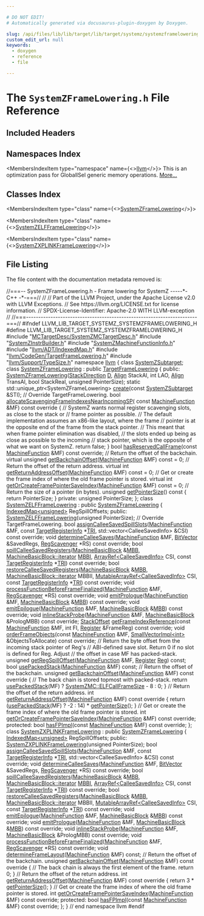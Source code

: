 ```yaml
---

# DO NOT EDIT!
# Automatically generated via docusaurus-plugin-doxygen by Doxygen.

slug: /api/files/lib/lib/target/lib/target/systemz/systemzframelowering-h
custom_edit_url: null
keywords:
  - doxygen
  - reference
  - file

---
```





# The `SystemZFrameLowering.h` File Reference

<DoxygenPage pluginConfig={pluginConfig}>



## Included Headers

<IncludesList>
<IncludesListItem
  filePath="MCTargetDesc/SystemZMCTargetDesc.h"
  permalink="/docs/api/files/lib/lib/target/lib/target/systemz/lib/target/systemz/mctargetdesc/systemzmctargetdesc-h"
  isLocal="true" />
<IncludesListItem
  filePath="SystemZInstrBuilder.h"
  permalink="/docs/api/files/lib/lib/target/lib/target/systemz/systemzinstrbuilder-h"
  isLocal="true" />
<IncludesListItem
  filePath="SystemZMachineFunctionInfo.h"
  permalink="/docs/api/files/lib/lib/target/lib/target/systemz/systemzmachinefunctioninfo-h"
  isLocal="true" />
<IncludesListItem
  filePath="llvm/ADT/IndexedMap.h"
  permalink="/docs/api/files/include/include/llvm/include/llvm/adt/indexedmap-h"
  isLocal="true" />
<IncludesListItem
  filePath="llvm/CodeGen/TargetFrameLowering.h"
  permalink="/docs/api/files/include/include/llvm/include/llvm/codegen/targetframelowering-h"
  isLocal="true" />
<IncludesListItem
  filePath="llvm/Support/TypeSize.h"
  permalink="/docs/api/files/include/include/llvm/include/llvm/support/typesize-h"
  isLocal="true" />
</IncludesList>

## Namespaces Index

<MembersIndex>

<MembersIndexItem
  type="namespace"
  name={<><a href="/docs/api/namespaces/llvm">llvm</a></>}>
This is an optimization pass for GlobalISel generic memory operations. <a href="/docs/api/namespaces/llvm/#details">More...</a>
</MembersIndexItem>

</MembersIndex>

## Classes Index

<MembersIndex>

<MembersIndexItem
  type="class"
  name={<><a href="/docs/api/classes/llvm/systemzframelowering">SystemZFrameLowering</a></>}>
</MembersIndexItem>

<MembersIndexItem
  type="class"
  name={<><a href="/docs/api/classes/llvm/systemzelfframelowering">SystemZELFFrameLowering</a></>}>
</MembersIndexItem>

<MembersIndexItem
  type="class"
  name={<><a href="/docs/api/classes/llvm/systemzxplinkframelowering">SystemZXPLINKFrameLowering</a></>}>
</MembersIndexItem>

</MembersIndex>


## File Listing

The file content with the documentation metadata removed is:

<ProgramListing>

<Link id="l00001" /><CodeLine lineNumber="1"><span class="doxyHighlightComment">//===-- SystemZFrameLowering.h - Frame lowering for SystemZ -----&#42;- C++ -&#42;-===//</span></CodeLine>
<Link id="l00002" /><CodeLine lineNumber="2"><span class="doxyHighlightComment">//</span></CodeLine>
<Link id="l00003" /><CodeLine lineNumber="3"><span class="doxyHighlightComment">// Part of the LLVM Project, under the Apache License v2.0 with LLVM Exceptions.</span></CodeLine>
<Link id="l00004" /><CodeLine lineNumber="4"><span class="doxyHighlightComment">// See https://llvm.org/LICENSE.txt for license information.</span></CodeLine>
<Link id="l00005" /><CodeLine lineNumber="5"><span class="doxyHighlightComment">// SPDX-License-Identifier: Apache-2.0 WITH LLVM-exception</span></CodeLine>
<Link id="l00006" /><CodeLine lineNumber="6"><span class="doxyHighlightComment">//</span></CodeLine>
<Link id="l00007" /><CodeLine lineNumber="7"><span class="doxyHighlightComment">//===----------------------------------------------------------------------===//</span></CodeLine>
<Link id="l00008" /><CodeLine lineNumber="8"></CodeLine>
<Link id="l00009" /><CodeLine lineNumber="9"><span class="doxyHighlightPreprocessor">#ifndef LLVM&#95;LIB&#95;TARGET&#95;SYSTEMZ&#95;SYSTEMZFRAMELOWERING&#95;H</span></CodeLine>
<Link id="l00010" /><CodeLine lineNumber="10"><span class="doxyHighlightPreprocessor">#define LLVM&#95;LIB&#95;TARGET&#95;SYSTEMZ&#95;SYSTEMZFRAMELOWERING&#95;H</span></CodeLine>
<Link id="l00011" /><CodeLine lineNumber="11"></CodeLine>
<Link id="l00012" /><CodeLine lineNumber="12"><span class="doxyHighlightPreprocessor">#include &quot;<a href="/docs/api/files/lib/lib/target/lib/target/systemz/lib/target/systemz/mctargetdesc/systemzmctargetdesc-h">MCTargetDesc/SystemZMCTargetDesc.h</a>&quot;</span></CodeLine>
<Link id="l00013" /><CodeLine lineNumber="13"><span class="doxyHighlightPreprocessor">#include &quot;<a href="/docs/api/files/lib/lib/target/lib/target/systemz/systemzinstrbuilder-h">SystemZInstrBuilder.h</a>&quot;</span></CodeLine>
<Link id="l00014" /><CodeLine lineNumber="14"><span class="doxyHighlightPreprocessor">#include &quot;<a href="/docs/api/files/lib/lib/target/lib/target/systemz/systemzmachinefunctioninfo-h">SystemZMachineFunctionInfo.h</a>&quot;</span></CodeLine>
<Link id="l00015" /><CodeLine lineNumber="15"><span class="doxyHighlightPreprocessor">#include &quot;<a href="/docs/api/files/include/include/llvm/include/llvm/adt/indexedmap-h">llvm/ADT/IndexedMap.h</a>&quot;</span></CodeLine>
<Link id="l00016" /><CodeLine lineNumber="16"><span class="doxyHighlightPreprocessor">#include &quot;<a href="/docs/api/files/include/include/llvm/include/llvm/codegen/targetframelowering-h">llvm/CodeGen/TargetFrameLowering.h</a>&quot;</span></CodeLine>
<Link id="l00017" /><CodeLine lineNumber="17"><span class="doxyHighlightPreprocessor">#include &quot;<a href="/docs/api/files/include/include/llvm/include/llvm/support/typesize-h">llvm/Support/TypeSize.h</a>&quot;</span></CodeLine>
<Link id="l00018" /><CodeLine lineNumber="18"></CodeLine>
<Link id="l00019" /><CodeLine lineNumber="19"><span class="doxyHighlightKeyword">namespace </span><span class="doxyHighlight"><a href="/docs/api/namespaces/llvm">llvm</a> &#123;</span></CodeLine>
<Link id="l00020" /><CodeLine lineNumber="20"><span class="doxyHighlightKeyword">class </span><span class="doxyHighlight"><a href="/docs/api/classes/llvm/systemzsubtarget">SystemZSubtarget</a>;</span></CodeLine>
<Link id="l00021" /><CodeLine lineNumber="21"></CodeLine>
<Link id="l00022" /><CodeLine lineNumber="22" lineLink="/docs/api/classes/llvm/systemzframelowering"><span class="doxyHighlightKeyword">class </span><span class="doxyHighlight"><a href="/docs/api/classes/llvm/systemzframelowering/#ad2976f679b52f9eb2463970555bd8853">SystemZFrameLowering</a> : </span><span class="doxyHighlightKeyword">public</span><span class="doxyHighlight"> <a href="/docs/api/classes/llvm/targetframelowering/#a6a6d31b2f1e5754f5824c5dec555eeac">TargetFrameLowering</a> &#123;</span></CodeLine>
<Link id="l00023" /><CodeLine lineNumber="23"><span class="doxyHighlightKeyword">public</span><span class="doxyHighlight">:</span></CodeLine>
<Link id="l00024" /><CodeLine lineNumber="24"><span class="doxyHighlight">  <a href="/docs/api/classes/llvm/systemzframelowering/#ad2976f679b52f9eb2463970555bd8853">SystemZFrameLowering</a>(<a href="/docs/api/classes/llvm/targetframelowering/#a453c74e2daac0745b53f8b31c11fc50c">StackDirection</a> <a href="/docs/api/files/lib/lib/ir/builtingcs-cpp/#a6a9f043784cf87001c84980afa76da82">D</a>, <a href="/docs/api/structs/llvm/align">Align</a> StackAl, </span><span class="doxyHighlightKeywordType">int</span><span class="doxyHighlight"> LAO, <a href="/docs/api/structs/llvm/align">Align</a> TransAl,</span></CodeLine>
<Link id="l00025" /><CodeLine lineNumber="25"><span class="doxyHighlight">                       </span><span class="doxyHighlightKeywordType">bool</span><span class="doxyHighlight"> StackReal, </span><span class="doxyHighlightKeywordType">unsigned</span><span class="doxyHighlight"> PointerSize);</span></CodeLine>
<Link id="l00026" /><CodeLine lineNumber="26"></CodeLine>
<Link id="l00027" /><CodeLine lineNumber="27"><span class="doxyHighlight">  </span><span class="doxyHighlightKeyword">static</span><span class="doxyHighlight"> std::unique&#95;ptr&lt;SystemZFrameLowering&gt;</span></CodeLine>
<Link id="l00028" /><CodeLine lineNumber="28"><span class="doxyHighlight">  <a href="/docs/api/classes/llvm/systemzframelowering/#a516e35ba62aa8885c3ec33a969406b4b">create</a>(</span><span class="doxyHighlightKeyword">const</span><span class="doxyHighlight"> <a href="/docs/api/classes/llvm/systemzsubtarget">SystemZSubtarget</a> &amp;STI);</span></CodeLine>
<Link id="l00029" /><CodeLine lineNumber="29"></CodeLine>
<Link id="l00030" /><CodeLine lineNumber="30"><span class="doxyHighlight">  </span><span class="doxyHighlightComment">// Override TargetFrameLowering.</span></CodeLine>
<Link id="l00031" /><CodeLine lineNumber="31" lineLink="/docs/api/classes/llvm/systemzframelowering/#ade83f160505e1b191dc7cac8e9c3a7a1"><span class="doxyHighlight">  </span><span class="doxyHighlightKeywordType">bool</span><span class="doxyHighlight"> <a href="/docs/api/classes/llvm/systemzframelowering/#ade83f160505e1b191dc7cac8e9c3a7a1">allocateScavengingFrameIndexesNearIncomingSP</a>(</span></CodeLine>
<Link id="l00032" /><CodeLine lineNumber="32"><span class="doxyHighlight">    </span><span class="doxyHighlightKeyword">const</span><span class="doxyHighlight"> <a href="/docs/api/classes/llvm/machinefunction">MachineFunction</a> &amp;MF)</span><span class="doxyHighlightKeyword"> const override </span><span class="doxyHighlight">&#123;</span></CodeLine>
<Link id="l00033" /><CodeLine lineNumber="33"><span class="doxyHighlight">    </span><span class="doxyHighlightComment">// SystemZ wants normal register scavenging slots, as close to the stack or</span></CodeLine>
<Link id="l00034" /><CodeLine lineNumber="34"><span class="doxyHighlight">    </span><span class="doxyHighlightComment">// frame pointer as possible.</span></CodeLine>
<Link id="l00035" /><CodeLine lineNumber="35"><span class="doxyHighlight">    </span><span class="doxyHighlightComment">// The default implementation assumes an x86-like layout, where the frame</span></CodeLine>
<Link id="l00036" /><CodeLine lineNumber="36"><span class="doxyHighlight">    </span><span class="doxyHighlightComment">// pointer is at the opposite end of the frame from the stack pointer.</span></CodeLine>
<Link id="l00037" /><CodeLine lineNumber="37"><span class="doxyHighlight">    </span><span class="doxyHighlightComment">// This meant that when frame pointer elimination was disabled,</span></CodeLine>
<Link id="l00038" /><CodeLine lineNumber="38"><span class="doxyHighlight">    </span><span class="doxyHighlightComment">// the slots ended up being as close as possible to the incoming</span></CodeLine>
<Link id="l00039" /><CodeLine lineNumber="39"><span class="doxyHighlight">    </span><span class="doxyHighlightComment">// stack pointer, which is the opposite of what we want on SystemZ.</span></CodeLine>
<Link id="l00040" /><CodeLine lineNumber="40"><span class="doxyHighlight">    </span><span class="doxyHighlightKeywordFlow">return</span><span class="doxyHighlight"> </span><span class="doxyHighlightKeyword">false</span><span class="doxyHighlight">;</span></CodeLine>
<Link id="l00041" /><CodeLine lineNumber="41"><span class="doxyHighlight">  &#125;</span></CodeLine>
<Link id="l00042" /><CodeLine lineNumber="42"></CodeLine>
<Link id="l00043" /><CodeLine lineNumber="43"><span class="doxyHighlight">  </span><span class="doxyHighlightKeywordType">bool</span><span class="doxyHighlight"> <a href="/docs/api/classes/llvm/systemzframelowering/#a46fc8db3cce495e6eb3bd900d6027430">hasReservedCallFrame</a>(</span><span class="doxyHighlightKeyword">const</span><span class="doxyHighlight"> <a href="/docs/api/classes/llvm/machinefunction">MachineFunction</a> &amp;MF) </span><span class="doxyHighlightKeyword">const override</span><span class="doxyHighlight">;</span></CodeLine>
<Link id="l00044" /><CodeLine lineNumber="44"></CodeLine>
<Link id="l00045" /><CodeLine lineNumber="45"><span class="doxyHighlight">  </span><span class="doxyHighlightComment">// Return the offset of the backchain.</span></CodeLine>
<Link id="l00046" /><CodeLine lineNumber="46" lineLink="/docs/api/classes/llvm/systemzframelowering/#a4f652505f0e8d8bf563386654ed33a6e"><span class="doxyHighlight">  </span><span class="doxyHighlightKeyword">virtual</span><span class="doxyHighlight"> </span><span class="doxyHighlightKeywordType">unsigned</span><span class="doxyHighlight"> <a href="/docs/api/classes/llvm/systemzframelowering/#a4f652505f0e8d8bf563386654ed33a6e">getBackchainOffset</a>(<a href="/docs/api/classes/llvm/machinefunction">MachineFunction</a> &amp;MF) </span><span class="doxyHighlightKeyword">const</span><span class="doxyHighlight"> = 0;</span></CodeLine>
<Link id="l00047" /><CodeLine lineNumber="47"></CodeLine>
<Link id="l00048" /><CodeLine lineNumber="48"><span class="doxyHighlight">  </span><span class="doxyHighlightComment">// Return the offset of the return address.</span></CodeLine>
<Link id="l00049" /><CodeLine lineNumber="49" lineLink="/docs/api/classes/llvm/systemzframelowering/#ab17b106b6c29dbc6a5cba310c0667307"><span class="doxyHighlight">  </span><span class="doxyHighlightKeyword">virtual</span><span class="doxyHighlight"> </span><span class="doxyHighlightKeywordType">int</span><span class="doxyHighlight"> <a href="/docs/api/classes/llvm/systemzframelowering/#ab17b106b6c29dbc6a5cba310c0667307">getReturnAddressOffset</a>(<a href="/docs/api/classes/llvm/machinefunction">MachineFunction</a> &amp;MF) </span><span class="doxyHighlightKeyword">const</span><span class="doxyHighlight"> = 0;</span></CodeLine>
<Link id="l00050" /><CodeLine lineNumber="50"></CodeLine>
<Link id="l00051" /><CodeLine lineNumber="51"><span class="doxyHighlight">  </span><span class="doxyHighlightComment">// Get or create the frame index of where the old frame pointer is stored.</span></CodeLine>
<Link id="l00052" /><CodeLine lineNumber="52" lineLink="/docs/api/classes/llvm/systemzframelowering/#a03d0bc8295463d4a41054a22f8675627"><span class="doxyHighlight">  </span><span class="doxyHighlightKeyword">virtual</span><span class="doxyHighlight"> </span><span class="doxyHighlightKeywordType">int</span><span class="doxyHighlight"> <a href="/docs/api/classes/llvm/systemzframelowering/#a03d0bc8295463d4a41054a22f8675627">getOrCreateFramePointerSaveIndex</a>(<a href="/docs/api/classes/llvm/machinefunction">MachineFunction</a> &amp;MF) </span><span class="doxyHighlightKeyword">const</span><span class="doxyHighlight"> = 0;</span></CodeLine>
<Link id="l00053" /><CodeLine lineNumber="53"></CodeLine>
<Link id="l00054" /><CodeLine lineNumber="54"><span class="doxyHighlight">  </span><span class="doxyHighlightComment">// Return the size of a pointer (in bytes).</span></CodeLine>
<Link id="l00055" /><CodeLine lineNumber="55" lineLink="/docs/api/classes/llvm/systemzframelowering/#ab9bcc44f982f5988daba81dc6368c184"><span class="doxyHighlight">  </span><span class="doxyHighlightKeywordType">unsigned</span><span class="doxyHighlight"> <a href="/docs/api/classes/llvm/systemzframelowering/#ab9bcc44f982f5988daba81dc6368c184">getPointerSize</a>()</span><span class="doxyHighlightKeyword"> const </span><span class="doxyHighlight">&#123; </span><span class="doxyHighlightKeywordFlow">return</span><span class="doxyHighlight"> PointerSize; &#125;</span></CodeLine>
<Link id="l00056" /><CodeLine lineNumber="56"></CodeLine>
<Link id="l00057" /><CodeLine lineNumber="57"><span class="doxyHighlightKeyword">private</span><span class="doxyHighlight">:</span></CodeLine>
<Link id="l00058" /><CodeLine lineNumber="58"><span class="doxyHighlight">  </span><span class="doxyHighlightKeywordType">unsigned</span><span class="doxyHighlight"> PointerSize;</span></CodeLine>
<Link id="l00059" /><CodeLine lineNumber="59"><span class="doxyHighlight">&#125;;</span></CodeLine>
<Link id="l00060" /><CodeLine lineNumber="60"></CodeLine>
<Link id="l00061" /><CodeLine lineNumber="61" lineLink="/docs/api/classes/llvm/systemzelfframelowering"><span class="doxyHighlightKeyword">class </span><span class="doxyHighlight"><a href="/docs/api/classes/llvm/systemzelfframelowering/#ad58316b44b04618482649ecd2e7974e0">SystemZELFFrameLowering</a> : </span><span class="doxyHighlightKeyword">public</span><span class="doxyHighlight"> <a href="/docs/api/classes/llvm/systemzframelowering/#ad2976f679b52f9eb2463970555bd8853">SystemZFrameLowering</a> &#123;</span></CodeLine>
<Link id="l00062" /><CodeLine lineNumber="62"><span class="doxyHighlight">  <a href="/docs/api/classes/llvm/indexedmap">IndexedMap&lt;unsigned&gt;</a> RegSpillOffsets;</span></CodeLine>
<Link id="l00063" /><CodeLine lineNumber="63"></CodeLine>
<Link id="l00064" /><CodeLine lineNumber="64"><span class="doxyHighlightKeyword">public</span><span class="doxyHighlight">:</span></CodeLine>
<Link id="l00065" /><CodeLine lineNumber="65"><span class="doxyHighlight">  <a href="/docs/api/classes/llvm/systemzelfframelowering/#ad58316b44b04618482649ecd2e7974e0">SystemZELFFrameLowering</a>(</span><span class="doxyHighlightKeywordType">unsigned</span><span class="doxyHighlight"> PointerSize);</span></CodeLine>
<Link id="l00066" /><CodeLine lineNumber="66"></CodeLine>
<Link id="l00067" /><CodeLine lineNumber="67"><span class="doxyHighlight">  </span><span class="doxyHighlightComment">// Override TargetFrameLowering.</span></CodeLine>
<Link id="l00068" /><CodeLine lineNumber="68"><span class="doxyHighlight">  </span><span class="doxyHighlightKeywordType">bool</span></CodeLine>
<Link id="l00069" /><CodeLine lineNumber="69"><span class="doxyHighlight">  <a href="/docs/api/classes/llvm/systemzelfframelowering/#a4554341b316dd0b06a915ec883f4f74a">assignCalleeSavedSpillSlots</a>(<a href="/docs/api/classes/llvm/machinefunction">MachineFunction</a> &amp;MF,</span></CodeLine>
<Link id="l00070" /><CodeLine lineNumber="70"><span class="doxyHighlight">                              </span><span class="doxyHighlightKeyword">const</span><span class="doxyHighlight"> <a href="/docs/api/classes/llvm/targetregisterinfo">TargetRegisterInfo</a> &#42;<a href="/docs/api/files/lib/lib/codegen/machinesink-cpp/#a0f36ed1bc17fc1aa97fe291c439a0698">TRI</a>,</span></CodeLine>
<Link id="l00071" /><CodeLine lineNumber="71"><span class="doxyHighlight">                              std::vector&lt;CalleeSavedInfo&gt; &amp;CSI) </span><span class="doxyHighlightKeyword">const override</span><span class="doxyHighlight">;</span></CodeLine>
<Link id="l00072" /><CodeLine lineNumber="72"><span class="doxyHighlight">  </span><span class="doxyHighlightKeywordType">void</span><span class="doxyHighlight"> <a href="/docs/api/classes/llvm/systemzelfframelowering/#a9eb6f3247260b906218068229b8d5b67">determineCalleeSaves</a>(<a href="/docs/api/classes/llvm/machinefunction">MachineFunction</a> &amp;MF, <a href="/docs/api/classes/llvm/bitvector">BitVector</a> &amp;SavedRegs,</span></CodeLine>
<Link id="l00073" /><CodeLine lineNumber="73"><span class="doxyHighlight">                            <a href="/docs/api/classes/llvm/regscavenger">RegScavenger</a> &#42;RS) </span><span class="doxyHighlightKeyword">const override</span><span class="doxyHighlight">;</span></CodeLine>
<Link id="l00074" /><CodeLine lineNumber="74"><span class="doxyHighlight">  </span><span class="doxyHighlightKeywordType">bool</span><span class="doxyHighlight"> <a href="/docs/api/classes/llvm/systemzelfframelowering/#ac0e549bf3d7f691714f73696c1df480c">spillCalleeSavedRegisters</a>(<a href="/docs/api/classes/llvm/machinebasicblock">MachineBasicBlock</a> &amp;<a href="/docs/api/files/lib/lib/target/lib/target/arm/armslshardening-cpp/#a5958512eae2979bd2eb383977996a600">MBB</a>,</span></CodeLine>
<Link id="l00075" /><CodeLine lineNumber="75"><span class="doxyHighlight">                                 <a href="/docs/api/classes/llvm/machinebasicblock/#ae34c996b58df9b9ce6695a0c8b70c533">MachineBasicBlock::iterator</a> <a href="/docs/api/files/lib/lib/target/lib/target/arm/armslshardening-cpp/#ad5f691fdc1a09aaf6df5fef958b35a3d">MBBI</a>,</span></CodeLine>
<Link id="l00076" /><CodeLine lineNumber="76"><span class="doxyHighlight">                                 <a href="/docs/api/classes/llvm/arrayref">ArrayRef&lt;CalleeSavedInfo&gt;</a> CSI,</span></CodeLine>
<Link id="l00077" /><CodeLine lineNumber="77"><span class="doxyHighlight">                                 </span><span class="doxyHighlightKeyword">const</span><span class="doxyHighlight"> <a href="/docs/api/classes/llvm/targetregisterinfo">TargetRegisterInfo</a> &#42;<a href="/docs/api/files/lib/lib/codegen/machinesink-cpp/#a0f36ed1bc17fc1aa97fe291c439a0698">TRI</a>) </span><span class="doxyHighlightKeyword">const override</span><span class="doxyHighlight">;</span></CodeLine>
<Link id="l00078" /><CodeLine lineNumber="78"><span class="doxyHighlight">  </span><span class="doxyHighlightKeywordType">bool</span></CodeLine>
<Link id="l00079" /><CodeLine lineNumber="79"><span class="doxyHighlight">  <a href="/docs/api/classes/llvm/systemzelfframelowering/#a15d74c0d6159ac707f99c91219d0c6a5">restoreCalleeSavedRegisters</a>(<a href="/docs/api/classes/llvm/machinebasicblock">MachineBasicBlock</a> &amp;<a href="/docs/api/files/lib/lib/target/lib/target/arm/armslshardening-cpp/#a5958512eae2979bd2eb383977996a600">MBB</a>,</span></CodeLine>
<Link id="l00080" /><CodeLine lineNumber="80"><span class="doxyHighlight">                              <a href="/docs/api/classes/llvm/machinebasicblock/#ae34c996b58df9b9ce6695a0c8b70c533">MachineBasicBlock::iterator</a> MBBII,</span></CodeLine>
<Link id="l00081" /><CodeLine lineNumber="81"><span class="doxyHighlight">                              <a href="/docs/api/classes/llvm/mutablearrayref">MutableArrayRef&lt;CalleeSavedInfo&gt;</a> CSI,</span></CodeLine>
<Link id="l00082" /><CodeLine lineNumber="82"><span class="doxyHighlight">                              </span><span class="doxyHighlightKeyword">const</span><span class="doxyHighlight"> <a href="/docs/api/classes/llvm/targetregisterinfo">TargetRegisterInfo</a> &#42;<a href="/docs/api/files/lib/lib/codegen/machinesink-cpp/#a0f36ed1bc17fc1aa97fe291c439a0698">TRI</a>) </span><span class="doxyHighlightKeyword">const override</span><span class="doxyHighlight">;</span></CodeLine>
<Link id="l00083" /><CodeLine lineNumber="83"><span class="doxyHighlight">  </span><span class="doxyHighlightKeywordType">void</span><span class="doxyHighlight"> <a href="/docs/api/classes/llvm/systemzelfframelowering/#ae45b5d3065cf62a7eac0053f27cb8103">processFunctionBeforeFrameFinalized</a>(<a href="/docs/api/classes/llvm/machinefunction">MachineFunction</a> &amp;MF,</span></CodeLine>
<Link id="l00084" /><CodeLine lineNumber="84"><span class="doxyHighlight">                                           <a href="/docs/api/classes/llvm/regscavenger">RegScavenger</a> &#42;RS) </span><span class="doxyHighlightKeyword">const override</span><span class="doxyHighlight">;</span></CodeLine>
<Link id="l00085" /><CodeLine lineNumber="85"><span class="doxyHighlight">  </span><span class="doxyHighlightKeywordType">void</span><span class="doxyHighlight"> <a href="/docs/api/classes/llvm/systemzelfframelowering/#a734b1c5c857eaef57158e8ceefb5b5ce">emitPrologue</a>(<a href="/docs/api/classes/llvm/machinefunction">MachineFunction</a> &amp;MF, <a href="/docs/api/classes/llvm/machinebasicblock">MachineBasicBlock</a> &amp;<a href="/docs/api/files/lib/lib/target/lib/target/arm/armslshardening-cpp/#a5958512eae2979bd2eb383977996a600">MBB</a>) </span><span class="doxyHighlightKeyword">const override</span><span class="doxyHighlight">;</span></CodeLine>
<Link id="l00086" /><CodeLine lineNumber="86"><span class="doxyHighlight">  </span><span class="doxyHighlightKeywordType">void</span><span class="doxyHighlight"> <a href="/docs/api/classes/llvm/systemzelfframelowering/#a8aa8ef70d3b7b3f9c421b488302f563a">emitEpilogue</a>(<a href="/docs/api/classes/llvm/machinefunction">MachineFunction</a> &amp;MF, <a href="/docs/api/classes/llvm/machinebasicblock">MachineBasicBlock</a> &amp;<a href="/docs/api/files/lib/lib/target/lib/target/arm/armslshardening-cpp/#a5958512eae2979bd2eb383977996a600">MBB</a>) </span><span class="doxyHighlightKeyword">const override</span><span class="doxyHighlight">;</span></CodeLine>
<Link id="l00087" /><CodeLine lineNumber="87"><span class="doxyHighlight">  </span><span class="doxyHighlightKeywordType">void</span><span class="doxyHighlight"> <a href="/docs/api/classes/llvm/systemzelfframelowering/#a61e80a52ee9eaf5dce1b7a90d1901d0e">inlineStackProbe</a>(<a href="/docs/api/classes/llvm/machinefunction">MachineFunction</a> &amp;MF,</span></CodeLine>
<Link id="l00088" /><CodeLine lineNumber="88"><span class="doxyHighlight">                        <a href="/docs/api/classes/llvm/machinebasicblock">MachineBasicBlock</a> &amp;PrologMBB) </span><span class="doxyHighlightKeyword">const override</span><span class="doxyHighlight">;</span></CodeLine>
<Link id="l00089" /><CodeLine lineNumber="89"><span class="doxyHighlight">  <a href="/docs/api/classes/llvm/stackoffset">StackOffset</a> <a href="/docs/api/classes/llvm/systemzelfframelowering/#a95fac1598df11a84e80e2da098dbe4b3">getFrameIndexReference</a>(</span><span class="doxyHighlightKeyword">const</span><span class="doxyHighlight"> <a href="/docs/api/classes/llvm/machinefunction">MachineFunction</a> &amp;MF, </span><span class="doxyHighlightKeywordType">int</span><span class="doxyHighlight"> FI,</span></CodeLine>
<Link id="l00090" /><CodeLine lineNumber="90"><span class="doxyHighlight">                                     <a href="/docs/api/classes/llvm/register">Register</a> &amp;FrameReg) </span><span class="doxyHighlightKeyword">const override</span><span class="doxyHighlight">;</span></CodeLine>
<Link id="l00091" /><CodeLine lineNumber="91"><span class="doxyHighlight">  </span><span class="doxyHighlightKeywordType">void</span></CodeLine>
<Link id="l00092" /><CodeLine lineNumber="92"><span class="doxyHighlight">  <a href="/docs/api/classes/llvm/systemzelfframelowering/#a420e13f932ebcdd50a90e807d5e5674f">orderFrameObjects</a>(</span><span class="doxyHighlightKeyword">const</span><span class="doxyHighlight"> <a href="/docs/api/classes/llvm/machinefunction">MachineFunction</a> &amp;MF,</span></CodeLine>
<Link id="l00093" /><CodeLine lineNumber="93"><span class="doxyHighlight">                    <a href="/docs/api/classes/llvm/smallvectorimpl">SmallVectorImpl&lt;int&gt;</a> &amp;ObjectsToAllocate) </span><span class="doxyHighlightKeyword">const override</span><span class="doxyHighlight">;</span></CodeLine>
<Link id="l00094" /><CodeLine lineNumber="94"></CodeLine>
<Link id="l00095" /><CodeLine lineNumber="95"><span class="doxyHighlight">  </span><span class="doxyHighlightComment">// Return the byte offset from the incoming stack pointer of Reg&#39;s</span></CodeLine>
<Link id="l00096" /><CodeLine lineNumber="96"><span class="doxyHighlight">  </span><span class="doxyHighlightComment">// ABI-defined save slot.  Return 0 if no slot is defined for Reg.  Adjust</span></CodeLine>
<Link id="l00097" /><CodeLine lineNumber="97"><span class="doxyHighlight">  </span><span class="doxyHighlightComment">// the offset in case MF has packed-stack.</span></CodeLine>
<Link id="l00098" /><CodeLine lineNumber="98"><span class="doxyHighlight">  </span><span class="doxyHighlightKeywordType">unsigned</span><span class="doxyHighlight"> <a href="/docs/api/classes/llvm/systemzelfframelowering/#ad7d8710804e26a041e428fb0bae67559">getRegSpillOffset</a>(<a href="/docs/api/classes/llvm/machinefunction">MachineFunction</a> &amp;MF, <a href="/docs/api/classes/llvm/register">Register</a> <a href="/docs/api/files/lib/lib/codegen/machinesink-cpp/#a359e1ff26f6d466d927a61aae45b05c3">Reg</a>) </span><span class="doxyHighlightKeyword">const</span><span class="doxyHighlight">;</span></CodeLine>
<Link id="l00099" /><CodeLine lineNumber="99"></CodeLine>
<Link id="l00100" /><CodeLine lineNumber="100"><span class="doxyHighlight">  </span><span class="doxyHighlightKeywordType">bool</span><span class="doxyHighlight"> <a href="/docs/api/classes/llvm/systemzelfframelowering/#a9e53ebf2b443013c10d250085799adfc">usePackedStack</a>(<a href="/docs/api/classes/llvm/machinefunction">MachineFunction</a> &amp;MF) </span><span class="doxyHighlightKeyword">const</span><span class="doxyHighlight">;</span></CodeLine>
<Link id="l00101" /><CodeLine lineNumber="101"></CodeLine>
<Link id="l00102" /><CodeLine lineNumber="102"><span class="doxyHighlight">  </span><span class="doxyHighlightComment">// Return the offset of the backchain.</span></CodeLine>
<Link id="l00103" /><CodeLine lineNumber="103" lineLink="/docs/api/classes/llvm/systemzelfframelowering/#a5069e361bd482dbe05fb7373b84568a1"><span class="doxyHighlight">  </span><span class="doxyHighlightKeywordType">unsigned</span><span class="doxyHighlight"> <a href="/docs/api/classes/llvm/systemzelfframelowering/#a5069e361bd482dbe05fb7373b84568a1">getBackchainOffset</a>(<a href="/docs/api/classes/llvm/machinefunction">MachineFunction</a> &amp;MF)</span><span class="doxyHighlightKeyword"> const override </span><span class="doxyHighlight">&#123;</span></CodeLine>
<Link id="l00104" /><CodeLine lineNumber="104"><span class="doxyHighlight">    </span><span class="doxyHighlightComment">// The back chain is stored topmost with packed-stack.</span></CodeLine>
<Link id="l00105" /><CodeLine lineNumber="105"><span class="doxyHighlight">    </span><span class="doxyHighlightKeywordFlow">return</span><span class="doxyHighlight"> <a href="/docs/api/classes/llvm/systemzelfframelowering/#a9e53ebf2b443013c10d250085799adfc">usePackedStack</a>(MF) ? <a href="/docs/api/namespaces/llvm/systemzmc/#a6b61566754b11f0948d412edeebd7237">SystemZMC::ELFCallFrameSize</a> - 8 : 0;</span></CodeLine>
<Link id="l00106" /><CodeLine lineNumber="106"><span class="doxyHighlight">  &#125;</span></CodeLine>
<Link id="l00107" /><CodeLine lineNumber="107"></CodeLine>
<Link id="l00108" /><CodeLine lineNumber="108"><span class="doxyHighlight">  </span><span class="doxyHighlightComment">// Return the offset of the return address.</span></CodeLine>
<Link id="l00109" /><CodeLine lineNumber="109" lineLink="/docs/api/classes/llvm/systemzelfframelowering/#a8e085dd575c71a2e4deedbe9bb8e4153"><span class="doxyHighlight">  </span><span class="doxyHighlightKeywordType">int</span><span class="doxyHighlight"> <a href="/docs/api/classes/llvm/systemzelfframelowering/#a8e085dd575c71a2e4deedbe9bb8e4153">getReturnAddressOffset</a>(<a href="/docs/api/classes/llvm/machinefunction">MachineFunction</a> &amp;MF)</span><span class="doxyHighlightKeyword"> const override </span><span class="doxyHighlight">&#123;</span></CodeLine>
<Link id="l00110" /><CodeLine lineNumber="110"><span class="doxyHighlight">    </span><span class="doxyHighlightKeywordFlow">return</span><span class="doxyHighlight"> (<a href="/docs/api/classes/llvm/systemzelfframelowering/#a9e53ebf2b443013c10d250085799adfc">usePackedStack</a>(MF) ? -2 : 14) &#42; <a href="/docs/api/classes/llvm/systemzframelowering/#ab9bcc44f982f5988daba81dc6368c184">getPointerSize</a>();</span></CodeLine>
<Link id="l00111" /><CodeLine lineNumber="111"><span class="doxyHighlight">  &#125;</span></CodeLine>
<Link id="l00112" /><CodeLine lineNumber="112"></CodeLine>
<Link id="l00113" /><CodeLine lineNumber="113"><span class="doxyHighlight">  </span><span class="doxyHighlightComment">// Get or create the frame index of where the old frame pointer is stored.</span></CodeLine>
<Link id="l00114" /><CodeLine lineNumber="114"><span class="doxyHighlight">  </span><span class="doxyHighlightKeywordType">int</span><span class="doxyHighlight"> <a href="/docs/api/classes/llvm/systemzelfframelowering/#a23acc2efffdbd8d4592f6c70004b958a">getOrCreateFramePointerSaveIndex</a>(<a href="/docs/api/classes/llvm/machinefunction">MachineFunction</a> &amp;MF) </span><span class="doxyHighlightKeyword">const override</span><span class="doxyHighlight">;</span></CodeLine>
<Link id="l00115" /><CodeLine lineNumber="115"></CodeLine>
<Link id="l00116" /><CodeLine lineNumber="116"><span class="doxyHighlightKeyword">protected</span><span class="doxyHighlight">:</span></CodeLine>
<Link id="l00117" /><CodeLine lineNumber="117"><span class="doxyHighlight">  </span><span class="doxyHighlightKeywordType">bool</span><span class="doxyHighlight"> <a href="/docs/api/classes/llvm/systemzelfframelowering/#a639478d440d115bb94fd83bf9054da98">hasFPImpl</a>(</span><span class="doxyHighlightKeyword">const</span><span class="doxyHighlight"> <a href="/docs/api/classes/llvm/machinefunction">MachineFunction</a> &amp;MF) </span><span class="doxyHighlightKeyword">const override</span><span class="doxyHighlight">;</span></CodeLine>
<Link id="l00118" /><CodeLine lineNumber="118"><span class="doxyHighlight">&#125;;</span></CodeLine>
<Link id="l00119" /><CodeLine lineNumber="119"></CodeLine>
<Link id="l00120" /><CodeLine lineNumber="120" lineLink="/docs/api/classes/llvm/systemzxplinkframelowering"><span class="doxyHighlightKeyword">class </span><span class="doxyHighlight"><a href="/docs/api/classes/llvm/systemzxplinkframelowering/#a7bcdc2077c9cfc6b08d447fc27020702">SystemZXPLINKFrameLowering</a> : </span><span class="doxyHighlightKeyword">public</span><span class="doxyHighlight"> <a href="/docs/api/classes/llvm/systemzframelowering/#ad2976f679b52f9eb2463970555bd8853">SystemZFrameLowering</a> &#123;</span></CodeLine>
<Link id="l00121" /><CodeLine lineNumber="121"><span class="doxyHighlight">  <a href="/docs/api/classes/llvm/indexedmap">IndexedMap&lt;unsigned&gt;</a> RegSpillOffsets;</span></CodeLine>
<Link id="l00122" /><CodeLine lineNumber="122"></CodeLine>
<Link id="l00123" /><CodeLine lineNumber="123"><span class="doxyHighlightKeyword">public</span><span class="doxyHighlight">:</span></CodeLine>
<Link id="l00124" /><CodeLine lineNumber="124"><span class="doxyHighlight">  <a href="/docs/api/classes/llvm/systemzxplinkframelowering/#a7bcdc2077c9cfc6b08d447fc27020702">SystemZXPLINKFrameLowering</a>(</span><span class="doxyHighlightKeywordType">unsigned</span><span class="doxyHighlight"> PointerSize);</span></CodeLine>
<Link id="l00125" /><CodeLine lineNumber="125"></CodeLine>
<Link id="l00126" /><CodeLine lineNumber="126"><span class="doxyHighlight">  </span><span class="doxyHighlightKeywordType">bool</span></CodeLine>
<Link id="l00127" /><CodeLine lineNumber="127"><span class="doxyHighlight">  <a href="/docs/api/classes/llvm/systemzxplinkframelowering/#af8195925dae80a73b2c6101290b5962b">assignCalleeSavedSpillSlots</a>(<a href="/docs/api/classes/llvm/machinefunction">MachineFunction</a> &amp;MF,</span></CodeLine>
<Link id="l00128" /><CodeLine lineNumber="128"><span class="doxyHighlight">                              </span><span class="doxyHighlightKeyword">const</span><span class="doxyHighlight"> <a href="/docs/api/classes/llvm/targetregisterinfo">TargetRegisterInfo</a> &#42;<a href="/docs/api/files/lib/lib/codegen/machinesink-cpp/#a0f36ed1bc17fc1aa97fe291c439a0698">TRI</a>,</span></CodeLine>
<Link id="l00129" /><CodeLine lineNumber="129"><span class="doxyHighlight">                              std::vector&lt;CalleeSavedInfo&gt; &amp;CSI) </span><span class="doxyHighlightKeyword">const override</span><span class="doxyHighlight">;</span></CodeLine>
<Link id="l00130" /><CodeLine lineNumber="130"></CodeLine>
<Link id="l00131" /><CodeLine lineNumber="131"><span class="doxyHighlight">  </span><span class="doxyHighlightKeywordType">void</span><span class="doxyHighlight"> <a href="/docs/api/classes/llvm/systemzxplinkframelowering/#ae2560d194f394dd45de1fa04505061ae">determineCalleeSaves</a>(<a href="/docs/api/classes/llvm/machinefunction">MachineFunction</a> &amp;MF, <a href="/docs/api/classes/llvm/bitvector">BitVector</a> &amp;SavedRegs,</span></CodeLine>
<Link id="l00132" /><CodeLine lineNumber="132"><span class="doxyHighlight">                            <a href="/docs/api/classes/llvm/regscavenger">RegScavenger</a> &#42;RS) </span><span class="doxyHighlightKeyword">const override</span><span class="doxyHighlight">;</span></CodeLine>
<Link id="l00133" /><CodeLine lineNumber="133"></CodeLine>
<Link id="l00134" /><CodeLine lineNumber="134"><span class="doxyHighlight">  </span><span class="doxyHighlightKeywordType">bool</span><span class="doxyHighlight"> <a href="/docs/api/classes/llvm/systemzxplinkframelowering/#a9db07f97c8d52e506e689b789b231f0c">spillCalleeSavedRegisters</a>(<a href="/docs/api/classes/llvm/machinebasicblock">MachineBasicBlock</a> &amp;<a href="/docs/api/files/lib/lib/target/lib/target/arm/armslshardening-cpp/#a5958512eae2979bd2eb383977996a600">MBB</a>,</span></CodeLine>
<Link id="l00135" /><CodeLine lineNumber="135"><span class="doxyHighlight">                                 <a href="/docs/api/classes/llvm/machinebasicblock/#ae34c996b58df9b9ce6695a0c8b70c533">MachineBasicBlock::iterator</a> <a href="/docs/api/files/lib/lib/target/lib/target/arm/armslshardening-cpp/#ad5f691fdc1a09aaf6df5fef958b35a3d">MBBI</a>,</span></CodeLine>
<Link id="l00136" /><CodeLine lineNumber="136"><span class="doxyHighlight">                                 <a href="/docs/api/classes/llvm/arrayref">ArrayRef&lt;CalleeSavedInfo&gt;</a> CSI,</span></CodeLine>
<Link id="l00137" /><CodeLine lineNumber="137"><span class="doxyHighlight">                                 </span><span class="doxyHighlightKeyword">const</span><span class="doxyHighlight"> <a href="/docs/api/classes/llvm/targetregisterinfo">TargetRegisterInfo</a> &#42;<a href="/docs/api/files/lib/lib/codegen/machinesink-cpp/#a0f36ed1bc17fc1aa97fe291c439a0698">TRI</a>) </span><span class="doxyHighlightKeyword">const override</span><span class="doxyHighlight">;</span></CodeLine>
<Link id="l00138" /><CodeLine lineNumber="138"></CodeLine>
<Link id="l00139" /><CodeLine lineNumber="139"><span class="doxyHighlight">  </span><span class="doxyHighlightKeywordType">bool</span></CodeLine>
<Link id="l00140" /><CodeLine lineNumber="140"><span class="doxyHighlight">  <a href="/docs/api/classes/llvm/systemzxplinkframelowering/#a3d043cad28262fefa366ecc64c9591f1">restoreCalleeSavedRegisters</a>(<a href="/docs/api/classes/llvm/machinebasicblock">MachineBasicBlock</a> &amp;<a href="/docs/api/files/lib/lib/target/lib/target/arm/armslshardening-cpp/#a5958512eae2979bd2eb383977996a600">MBB</a>,</span></CodeLine>
<Link id="l00141" /><CodeLine lineNumber="141"><span class="doxyHighlight">                              <a href="/docs/api/classes/llvm/machinebasicblock/#ae34c996b58df9b9ce6695a0c8b70c533">MachineBasicBlock::iterator</a> MBBII,</span></CodeLine>
<Link id="l00142" /><CodeLine lineNumber="142"><span class="doxyHighlight">                              <a href="/docs/api/classes/llvm/mutablearrayref">MutableArrayRef&lt;CalleeSavedInfo&gt;</a> CSI,</span></CodeLine>
<Link id="l00143" /><CodeLine lineNumber="143"><span class="doxyHighlight">                              </span><span class="doxyHighlightKeyword">const</span><span class="doxyHighlight"> <a href="/docs/api/classes/llvm/targetregisterinfo">TargetRegisterInfo</a> &#42;<a href="/docs/api/files/lib/lib/codegen/machinesink-cpp/#a0f36ed1bc17fc1aa97fe291c439a0698">TRI</a>) </span><span class="doxyHighlightKeyword">const override</span><span class="doxyHighlight">;</span></CodeLine>
<Link id="l00144" /><CodeLine lineNumber="144"></CodeLine>
<Link id="l00145" /><CodeLine lineNumber="145"><span class="doxyHighlight">  </span><span class="doxyHighlightKeywordType">void</span><span class="doxyHighlight"> <a href="/docs/api/classes/llvm/systemzxplinkframelowering/#a4bd38718f81e97d49ac056306d2efbab">emitEpilogue</a>(<a href="/docs/api/classes/llvm/machinefunction">MachineFunction</a> &amp;MF, <a href="/docs/api/classes/llvm/machinebasicblock">MachineBasicBlock</a> &amp;<a href="/docs/api/files/lib/lib/target/lib/target/arm/armslshardening-cpp/#a5958512eae2979bd2eb383977996a600">MBB</a>) </span><span class="doxyHighlightKeyword">const override</span><span class="doxyHighlight">;</span></CodeLine>
<Link id="l00146" /><CodeLine lineNumber="146"></CodeLine>
<Link id="l00147" /><CodeLine lineNumber="147"><span class="doxyHighlight">  </span><span class="doxyHighlightKeywordType">void</span><span class="doxyHighlight"> <a href="/docs/api/classes/llvm/systemzxplinkframelowering/#a58cebd1e96489b04d18f2a7c39c250f8">emitPrologue</a>(<a href="/docs/api/classes/llvm/machinefunction">MachineFunction</a> &amp;MF, <a href="/docs/api/classes/llvm/machinebasicblock">MachineBasicBlock</a> &amp;<a href="/docs/api/files/lib/lib/target/lib/target/arm/armslshardening-cpp/#a5958512eae2979bd2eb383977996a600">MBB</a>) </span><span class="doxyHighlightKeyword">const override</span><span class="doxyHighlight">;</span></CodeLine>
<Link id="l00148" /><CodeLine lineNumber="148"></CodeLine>
<Link id="l00149" /><CodeLine lineNumber="149"><span class="doxyHighlight">  </span><span class="doxyHighlightKeywordType">void</span><span class="doxyHighlight"> <a href="/docs/api/classes/llvm/systemzxplinkframelowering/#a35f79e8cb7551ca57450108d9816b2ba">inlineStackProbe</a>(<a href="/docs/api/classes/llvm/machinefunction">MachineFunction</a> &amp;MF,</span></CodeLine>
<Link id="l00150" /><CodeLine lineNumber="150"><span class="doxyHighlight">                        <a href="/docs/api/classes/llvm/machinebasicblock">MachineBasicBlock</a> &amp;PrologMBB) </span><span class="doxyHighlightKeyword">const override</span><span class="doxyHighlight">;</span></CodeLine>
<Link id="l00151" /><CodeLine lineNumber="151"></CodeLine>
<Link id="l00152" /><CodeLine lineNumber="152"><span class="doxyHighlight">  </span><span class="doxyHighlightKeywordType">void</span><span class="doxyHighlight"> <a href="/docs/api/classes/llvm/systemzxplinkframelowering/#acd8f0ca7af8321ea32072c40fe93619e">processFunctionBeforeFrameFinalized</a>(<a href="/docs/api/classes/llvm/machinefunction">MachineFunction</a> &amp;MF,</span></CodeLine>
<Link id="l00153" /><CodeLine lineNumber="153"><span class="doxyHighlight">                                           <a href="/docs/api/classes/llvm/regscavenger">RegScavenger</a> &#42;RS) </span><span class="doxyHighlightKeyword">const override</span><span class="doxyHighlight">;</span></CodeLine>
<Link id="l00154" /><CodeLine lineNumber="154"></CodeLine>
<Link id="l00155" /><CodeLine lineNumber="155"><span class="doxyHighlight">  </span><span class="doxyHighlightKeywordType">void</span><span class="doxyHighlight"> <a href="/docs/api/classes/llvm/systemzxplinkframelowering/#a6447282533aad4f054c9bfcf8df8028f">determineFrameLayout</a>(<a href="/docs/api/classes/llvm/machinefunction">MachineFunction</a> &amp;MF) </span><span class="doxyHighlightKeyword">const</span><span class="doxyHighlight">;</span></CodeLine>
<Link id="l00156" /><CodeLine lineNumber="156"></CodeLine>
<Link id="l00157" /><CodeLine lineNumber="157"><span class="doxyHighlight">  </span><span class="doxyHighlightComment">// Return the offset of the backchain.</span></CodeLine>
<Link id="l00158" /><CodeLine lineNumber="158" lineLink="/docs/api/classes/llvm/systemzxplinkframelowering/#a013e15990830b9ac4d1e6e1c7405a94c"><span class="doxyHighlight">  </span><span class="doxyHighlightKeywordType">unsigned</span><span class="doxyHighlight"> <a href="/docs/api/classes/llvm/systemzxplinkframelowering/#a013e15990830b9ac4d1e6e1c7405a94c">getBackchainOffset</a>(<a href="/docs/api/classes/llvm/machinefunction">MachineFunction</a> &amp;MF)</span><span class="doxyHighlightKeyword"> const override </span><span class="doxyHighlight">&#123;</span></CodeLine>
<Link id="l00159" /><CodeLine lineNumber="159"><span class="doxyHighlight">    </span><span class="doxyHighlightComment">// The back chain is always the first element of the frame.</span></CodeLine>
<Link id="l00160" /><CodeLine lineNumber="160"><span class="doxyHighlight">    </span><span class="doxyHighlightKeywordFlow">return</span><span class="doxyHighlight"> 0;</span></CodeLine>
<Link id="l00161" /><CodeLine lineNumber="161"><span class="doxyHighlight">  &#125;</span></CodeLine>
<Link id="l00162" /><CodeLine lineNumber="162"></CodeLine>
<Link id="l00163" /><CodeLine lineNumber="163"><span class="doxyHighlight">  </span><span class="doxyHighlightComment">// Return the offset of the return address.</span></CodeLine>
<Link id="l00164" /><CodeLine lineNumber="164" lineLink="/docs/api/classes/llvm/systemzxplinkframelowering/#aa8dbd1fe5c383d82e680f0d42db7f6ba"><span class="doxyHighlight">  </span><span class="doxyHighlightKeywordType">int</span><span class="doxyHighlight"> <a href="/docs/api/classes/llvm/systemzxplinkframelowering/#aa8dbd1fe5c383d82e680f0d42db7f6ba">getReturnAddressOffset</a>(<a href="/docs/api/classes/llvm/machinefunction">MachineFunction</a> &amp;MF)</span><span class="doxyHighlightKeyword"> const override </span><span class="doxyHighlight">&#123;</span></CodeLine>
<Link id="l00165" /><CodeLine lineNumber="165"><span class="doxyHighlight">    </span><span class="doxyHighlightKeywordFlow">return</span><span class="doxyHighlight"> 3 &#42; <a href="/docs/api/classes/llvm/systemzframelowering/#ab9bcc44f982f5988daba81dc6368c184">getPointerSize</a>();</span></CodeLine>
<Link id="l00166" /><CodeLine lineNumber="166"><span class="doxyHighlight">  &#125;</span></CodeLine>
<Link id="l00167" /><CodeLine lineNumber="167"></CodeLine>
<Link id="l00168" /><CodeLine lineNumber="168"><span class="doxyHighlight">  </span><span class="doxyHighlightComment">// Get or create the frame index of where the old frame pointer is stored.</span></CodeLine>
<Link id="l00169" /><CodeLine lineNumber="169"><span class="doxyHighlight">  </span><span class="doxyHighlightKeywordType">int</span><span class="doxyHighlight"> <a href="/docs/api/classes/llvm/systemzxplinkframelowering/#a44f850288e925f301a01218710e88254">getOrCreateFramePointerSaveIndex</a>(<a href="/docs/api/classes/llvm/machinefunction">MachineFunction</a> &amp;MF) </span><span class="doxyHighlightKeyword">const override</span><span class="doxyHighlight">;</span></CodeLine>
<Link id="l00170" /><CodeLine lineNumber="170"></CodeLine>
<Link id="l00171" /><CodeLine lineNumber="171"><span class="doxyHighlightKeyword">protected</span><span class="doxyHighlight">:</span></CodeLine>
<Link id="l00172" /><CodeLine lineNumber="172"><span class="doxyHighlight">  </span><span class="doxyHighlightKeywordType">bool</span><span class="doxyHighlight"> <a href="/docs/api/classes/llvm/systemzxplinkframelowering/#a845c852c1b1e54f803079f5b52a5319c">hasFPImpl</a>(</span><span class="doxyHighlightKeyword">const</span><span class="doxyHighlight"> <a href="/docs/api/classes/llvm/machinefunction">MachineFunction</a> &amp;MF) </span><span class="doxyHighlightKeyword">const override</span><span class="doxyHighlight">;</span></CodeLine>
<Link id="l00173" /><CodeLine lineNumber="173"><span class="doxyHighlight">&#125;;</span></CodeLine>
<Link id="l00174" /><CodeLine lineNumber="174"><span class="doxyHighlight">&#125; </span><span class="doxyHighlightComment">// end namespace llvm</span></CodeLine>
<Link id="l00175" /><CodeLine lineNumber="175"></CodeLine>
<Link id="l00176" /><CodeLine lineNumber="176"><span class="doxyHighlightPreprocessor">#endif</span></CodeLine>

</ProgramListing>


</DoxygenPage>
